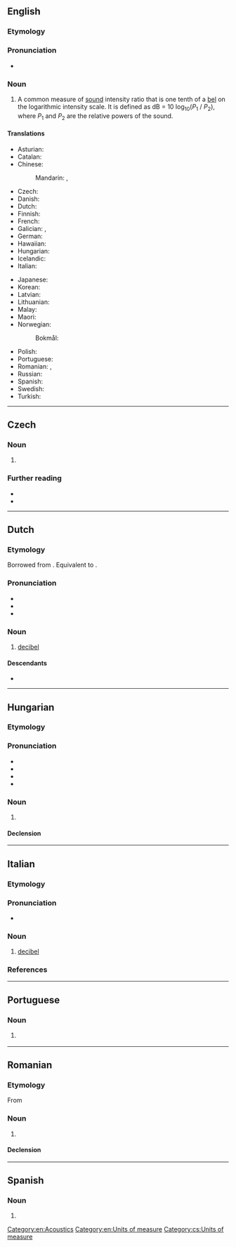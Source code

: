 {{also|décibel}}
==English==
{{wikipedia}}

===Etymology===
{{prefix|en|deci|bel}}

===Pronunciation===
* {{a|GenAm}} {{IPA|en|/ˈdɛsɪbɛl/|/ˈdɛsɪbəl/}}

===Noun===
{{en-noun}}

# A common measure of [[sound]] intensity ratio that is one tenth of a [[bel]] on the logarithmic intensity scale. It is defined as dB = 10 log<sub>10</sub>(''P''<sub>1</sub> / ''P''<sub>2</sub>), where ''P''<sub>1</sub> and ''P''<sub>2</sub> are the relative powers of the sound.

====Translations====
{{trans-top|a common measure of sound intensity}}
* Asturian: {{t|ast|decibeliu|m}}
* Catalan: {{t|ca|decibel|m}}
* Chinese:
*: Mandarin: {{t+|cmn|分貝|sc=Hani}}, {{t+|cmn|分贝|tr=fēnbèi|sc=Hani}}
* Czech: {{t+|cs|decibel|m}}
* Danish: {{t|da|decibel|c}}
* Dutch: {{t+|nl|decibel|m}}
* Finnish: {{t+|fi|desibeli}}
* French: {{t+|fr|décibel|m}}
* Galician: {{t|gl|decibel|m}}, {{t|gl|decibelio|m}}
* German: {{t+|de|Dezibel|n}}
* Hawaiian: {{t|haw|ikakani}}
* Hungarian: {{t+|hu|decibel}}
* Icelandic: {{t+|is|desibel|n}}
* Italian: {{t+|it|decibel|m}}
{{trans-mid}}
* Japanese: {{t|ja|デシベル|tr=deshiberu|sc=Jpan}}
* Korean: {{t|ko|데시벨}}
* Latvian: {{t|lv|decibels|m}}
* Lithuanian: {{t|lt|decibelas|m}}
* Malay: {{t|ms|desibel}}
* Maori: {{t|mi|wae paoro}}
* Norwegian:
*: Bokmål: {{t|nb|decibel}}
* Polish: {{t+|pl|decybel|m}}
* Portuguese: {{t+|pt|decibel|m}}
* Romanian: {{t|ro|decibeli|m-p}}, {{t+|ro|decibel|m}}
* Russian: {{t+|ru|децибе́л|m}}
* Spanish: {{t+|es|decibelio|m}}
* Swedish: {{t+|sv|decibel|n}}
* Turkish: {{t+|tr|desibel}}
{{trans-bottom}}

[[Category:en:Acoustics]]
[[Category:en:Units of measure]]

----

==Czech==

===Noun===
{{cs-noun|g=m}}

# {{l|en|decibel}} {{gloss|unit of sound intensity ratio}}

===Further reading===
* {{R:KNLA}}
* {{R:SSJC}}

[[Category:cs:Units of measure]]

----

==Dutch==

===Etymology===
Borrowed from {{bor|nl|en|decibel}}. Equivalent to {{pre|nl|deci|bel}}.

===Pronunciation===
* {{IPA|nl|/ˈdeːsiˌbɛl/}}
* {{audio|nl|Nl-decibel.ogg|Audio}}
* {{hyphenation|nl|de|ci|bel}}

===Noun===
{{nl-noun|m|-s|decibeltje}}

# [[#English|decibel]]

====Descendants====
* {{desc|pap|desibèl|bor=1}}

----

==Hungarian==

===Etymology===
{{compound|hu|deci-|bel|pos=noun}}

===Pronunciation===
* {{hu-IPA}}
* {{audio|hu|Hu-decibel.ogg|Audio}}
* {{hyphenation|hu|de|ci|bel}}
* {{rhymes|hu|ɛl}}

===Noun===
{{hu-noun|ek}}

# {{l|en|decibel}}

====Declension====
{{hu-infl-nom|decibele|e|-}}{{hu-pos-etek|decibel|j|jei}}

----

==Italian==

===Etymology===
{{etyl|en|it}} {{m|en|decibel}}

===Pronunciation===
* {{it-IPA|dècibel|#decibèl|ref2={{R:it:DiPI}}}}

===Noun===
{{it-noun|m|-}}

# [[#English|decibel]]

===References===
<references />

----

==Portuguese==

===Noun===
{{pt-noun|m|decibéis}}

# {{l|en|decibel}} {{gloss|a common measure of sound intensity}}

----

==Romanian==

===Etymology===
From {{bor|ro|fr|décibel}}

===Noun===
{{ro-noun|m|decibeli}}

# {{l|en|decibel}}

====Declension====
{{ro-noun-m}}

----

==Spanish==

===Noun===
{{es-noun|m}}

# {{alternative form of|es|decibelio}}